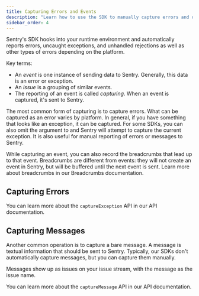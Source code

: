 ```yaml
---
title: Capturing Errors and Events
description: "Learn how to use the SDK to manually capture errors and other events."
sidebar_order: 4
---
```


Sentry's SDK hooks into your runtime environment and automatically reports errors, uncaught exceptions, and unhandled rejections as well as other types of errors depending on the platform.

<Alert>

Key terms:

- An _event_ is one instance of sending data to Sentry. Generally, this data is an error or exception.
- An _issue_ is a grouping of similar events.
- The reporting of an event is called _capturing_.
  When an event is captured, it's sent to Sentry.

</Alert>

The most common form of capturing is to capture errors. What can be captured as an error varies by platform. In general, if you have something that looks like an exception, it can be captured. For some SDKs, you can also omit the argument to <PlatformIdentifier name="capture-exception" /> and Sentry will attempt to capture the current exception. It is also useful for manual reporting of errors or messages to Sentry.

While capturing an event, you can also record the breadcrumbs that lead up to that event. Breadcrumbs are different from events: they will not create an event in Sentry, but will be buffered until the next event is sent. Learn more about breadcrumbs in our <PlatformLink to="/enriching-events/breadcrumbs/">Breadcrumbs documentation</PlatformLink>.

## Capturing Errors

<PlatformContent includePath="capture-error" />

You can learn more about the <PlatformLink to="/apis/#captureException">`captureException` API</PlatformLink> in our API documentation.

## Capturing Messages

Another common operation is to capture a bare message. A message is textual information that should be sent to Sentry. Typically, our SDKs don't automatically capture messages, but you can capture them manually.

Messages show up as issues on your issue stream, with the message as the issue name.

<PlatformContent includePath="capture-message" />

You can learn more about the <PlatformLink to="/apis/#captureMessage">`captureMessage` API</PlatformLink> in our API documentation.
